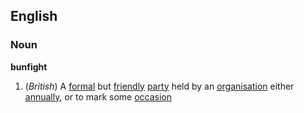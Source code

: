 ==English==
===Noun===
'''bunfight'''
#(''British'') A [[formal]] but [[friendly]] [[party]] held by an [[organisation]] either [[annually]], or to mark some [[occasion]]